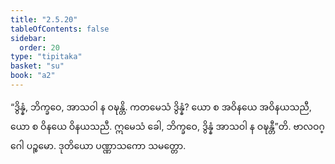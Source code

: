 ```yaml
---
title: "2.5.20"
tableOfContents: false
sidebar:
  order: 20
type: "tipitaka"
basket: "su"
book: "a2"
---
```



<DynamicBreadcrumb />

<Division number="118" book="a2" e="ch" v="15" p="85">

<Paragraph number="201" book="a2">
“ဒွိန္နံ, ဘိက္ခဝေ, အာသဝါ န ဝဍ္ဎန္တိ. ကတမေသံ ဒွိန္နံ? ယော စ အဝိနယေ အဝိနယသညီ, ယော စ ဝိနယေ ဝိနယသညီ. ဣမေသံ ခေါ, ဘိက္ခဝေ, ဒွိန္နံ အာသဝါ န ဝဍ္ဎန္တီ”တိ.

</Paragraph>
</Division>

<Paragraph number="202" type="center" book="a2">
ဗာလဝဂ္ဂေါ ပဉ္စမော.



</Paragraph>

<Paragraph number="203" type="center" book="a2">
ဒုတိယော ပဏ္ဏာသကော သမတ္တော.
</Paragraph>